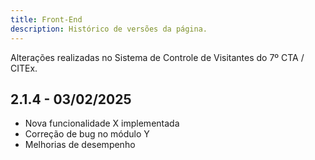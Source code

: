```yaml
---
title: Front-End
description: Histórico de versões da página.
---
```


Alterações realizadas no Sistema de Controle de Visitantes do 7º CTA / CITEx.

## 2.1.4 - 03/02/2025
- Nova funcionalidade X implementada
- Correção de bug no módulo Y
- Melhorias de desempenho